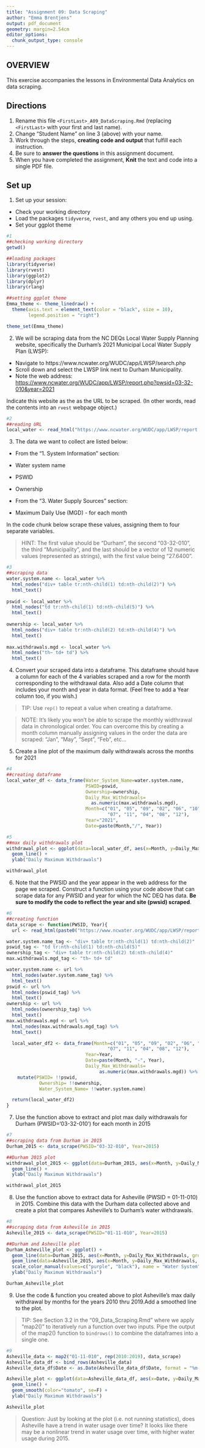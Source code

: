 ```yaml
---
title: "Assignment 09: Data Scraping"
author: "Emma Brentjens"
output: pdf_document
geometry: margin=2.54cm
editor_options: 
  chunk_output_type: console
---
```


## OVERVIEW

This exercise accompanies the lessons in Environmental Data Analytics on data scraping. 

## Directions
1. Rename this file `<FirstLast>_A09_DataScraping.Rmd` (replacing `<FirstLast>` with your first and last name).
2. Change "Student Name" on line 3 (above) with your name.
3. Work through the steps, **creating code and output** that fulfill each instruction.
4. Be sure to **answer the questions** in this assignment document.
5. When you have completed the assignment, **Knit** the text and code into a single PDF file.


## Set up 
1. Set up your session:

* Check your working directory
* Load the packages `tidyverse`, `rvest`, and any others you end up using.
* Set your ggplot theme

```r
#1  
##checking working directory  
getwd()

##loading packages  
library(tidyverse)
library(rvest)
library(ggplot2)
library(dplyr)
library(rlang)

##setting ggplot theme  
Emma_theme <- theme_linedraw() +
  theme(axis.text = element_text(color = "black", size = 10), 
        legend.position = "right")

theme_set(Emma_theme)

```

2. We will be scraping data from the NC DEQs Local Water Supply Planning website, specifically the Durham's 2021 Municipal Local Water Supply Plan (LWSP): 
 * Navigate to https://www.ncwater.org/WUDC/app/LWSP/search.php
 * Scroll down and select the LWSP link next to Durham Municipality. 
 * Note the web address: <https://www.ncwater.org/WUDC/app/LWSP/report.php?pwsid=03-32-010&year=2021>
 
Indicate this website as the as the URL to be scraped. (In other words, read the contents into an `rvest` webpage object.)

```r
#2  
##reading URL  
local_water <- read_html("https://www.ncwater.org/WUDC/app/LWSP/report.php?pwsid=03-32-010&year=2021")

```

3. The data we want to collect are listed below:

* From the "1. System Information" section:
 * Water system name
 * PSWID
 * Ownership
 
* From the "3. Water Supply Sources" section:
 * Maximum Daily Use (MGD) - for each month

In the code chunk below scrape these values, assigning them to four separate variables.

>HINT: The first value should be "Durham", the second "03-32-010", the third "Municipality", and the last should be a vector of 12 numeric values (represented as strings), with the first value being "27.6400".

```r
#3  
##scraping data
water.system.name <- local_water %>%
  html_nodes("div+ table tr:nth-child(1) td:nth-child(2)") %>%
  html_text()
  
pswid <- local_water %>%
  html_nodes("td tr:nth-child(1) td:nth-child(5)") %>%
  html_text()
  
ownership <- local_water %>%
  html_nodes("div+ table tr:nth-child(2) td:nth-child(4)") %>%
  html_text()
  
max.withdrawals.mgd <- local_water %>%
  html_nodes("th~ td+ td") %>%
  html_text()

```


4. Convert your scraped data into a dataframe. This dataframe should have a column for each of the 4 variables scraped and a row for the month corresponding to the withdrawal data. Also add a Date column that includes your month and year in data format. (Feel free to add a Year column too, if you wish.)

>TIP: Use `rep()` to repeat a value when creating a dataframe.

>NOTE: It's likely you won't be able to scrape the monthly widthrawal data in chronological order. You can overcome this by creating a month column manually assigning values in the order the data are scraped: "Jan", "May", "Sept", "Feb", etc...

5. Create a line plot of the maximum daily withdrawals across the months for 2021

```r
#4  
##creating dataframe
local_water_df <- data_frame(Water_System_Name=water.system.name,
                             PSWID=pswid,
                             Ownership=ownership,
                             Daily_Max_Withdrawals=
                               as.numeric(max.withdrawals.mgd),
                             Month=c("01", "05", "09", "02", "06", "10", "03",
                                     "07", "11", "04", "08", "12"),
                             Year="2021",
                             Date=paste(Month,"/", Year))

#5  
##max daily withdrawals plot
withdrawal_plot <- ggplot(data=local_water_df, aes(x=Month, y=Daily_Max_Withdrawals, group=1)) +
  geom_line() +
  ylab("Daily Maximum Withdrawals")

withdrawal_plot

```

6. Note that the PWSID and the year appear in the web address for the page we scraped. Construct a function using your code above that can scrape data for any PWSID and year for which the NC DEQ has data. **Be sure to modify the code to reflect the year and site (pwsid) scraped**.

```r
#6  
##creating function
data_scrape <- function(PWSID, Year){
  url <- read_html(paste0("https://www.ncwater.org/WUDC/app/LWSP/report.php?pwsid=", PWSID, "&year=", Year))

water.system.name_tag <- "div+ table tr:nth-child(1) td:nth-child(2)"
pswid_tag <- "td tr:nth-child(1) td:nth-child(5)"
ownership_tag <- "div+ table tr:nth-child(2) td:nth-child(4)"
max.withdrawals.mgd_tag <- "th~ td+ td"

water.system.name <- url %>%
  html_nodes(water.system.name_tag) %>%
  html_text()
pswid <- url %>%
  html_nodes(pswid_tag) %>%
  html_text()
ownership <- url %>%
  html_nodes(ownership_tag) %>%
  html_text()
max.withdrawals.mgd <- url %>%
  html_nodes(max.withdrawals.mgd_tag) %>%
  html_text()

  local_water_df2 <- data_frame(Month=c("01", "05", "09", "02", "06", "10", "03",
                                     "07", "11", "04", "08", "12"),
                             Year=Year,
                             Date=paste(Month, "-", Year), 
                             Daily_Max_Withdrawals=
                                  as.numeric(max.withdrawals.mgd)) %>%
    mutate(PSWID= !!pswid,
            Ownership= !!ownership,
            Water_System_Name= !!water.system.name)

  return(local_water_df2)
}

```

7. Use the function above to extract and plot max daily withdrawals for Durham (PWSID='03-32-010') for each month in 2015

```r
#7  
##scraping data from Durham in 2015
Durham_2015 <- data_scrape(PWSID="03-32-010", Year=2015)

##Durham 2015 plot
withdrawal_plot_2015 <- ggplot(data=Durham_2015, aes(x=Month, y=Daily_Max_Withdrawals, group=1)) +
  geom_line() +
  ylab("Daily Maximum Withdrawals")

withdrawal_plot_2015

```

8. Use the function above to extract data for Asheville (PWSID = 01-11-010) in 2015. Combine this data with the Durham data collected above and create a plot that compares Asheville's to Durham's water withdrawals.

```r
#8
##scraping data from Asheville in 2015
Asheville_2015 <- data_scrape(PWSID="01-11-010", Year=2015)

##Durham and Asheville plot
Durham_Asheville_plot <- ggplot() +
  geom_line(data=Durham_2015, aes(x=Month, y=Daily_Max_Withdrawals, group=1, color=Water_System_Name)) +
  geom_line(data=Asheville_2015, aes(x=Month, y=Daily_Max_Withdrawals, color=Water_System_Name, group=1)) +
  scale_color_manual(values=c("purple", "black"), name = "Water System") +
  ylab("Daily Maximum Withdrawals")

Durham_Asheville_plot

```


9. Use the code & function you created above to plot Asheville's max daily withdrawal by months for the years 2010 thru 2019.Add a smoothed line to the plot.

>TIP: See Section 3.2 in the "09_Data_Scraping.Rmd" where we apply "map2()" to iteratively run a function over two inputs. Pipe the output of the map2() function to `bindrows()` to combine the dataframes into a single one. 

```r
#9  
Asheville_data <- map2("01-11-010", rep(2010:2019), data_scrape)
Asheville_data_df <- bind_rows(Asheville_data)
Asheville_data_df$Date <- as.Date(Asheville_data_df$Date, format = "%m-%Y")

Asheville_plot <- ggplot(data=Asheville_data_df, aes(x=Date, y=Daily_Max_Withdrawals, group=1)) +
  geom_line() +
  geom_smooth(color="tomato", se=F) +
  ylab("Daily Maximum Withdrawals") 

Asheville_plot 

```

>Question: Just by looking at the plot (i.e. not running statistics), does Asheville have a trend in water usage over time?
>It looks like there may be a nonlinear trend in water usage over time, with higher water usage during 2015.